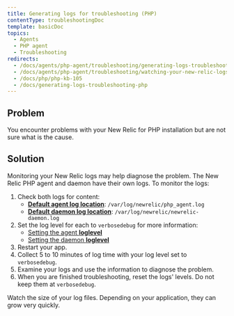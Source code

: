 ```yaml
---
title: Generating logs for troubleshooting (PHP)
contentType: troubleshootingDoc
template: basicDoc
topics:
  - Agents
  - PHP agent
  - Troubleshooting
redirects:
  - /docs/agents/php-agent/troubleshooting/generating-logs-troubleshooting
  - /docs/agents/php-agent/troubleshooting/watching-your-new-relic-logs
  - /docs/php/php-kb-105
  - /docs/generating-logs-troubleshooting-php
---
```


## Problem

You encounter problems with your New Relic for PHP installation but are not sure what is the cause.

## Solution

Monitoring your New Relic logs may help diagnose the problem. The New Relic PHP agent and daemon have their own logs. To monitor the logs:

1. Check both logs for content:
   * **[Default agent log location](/docs/php/php-agent-phpini-settings#inivar-logfile)**: `/var/log/newrelic/php_agent.log`
   * **[Default daemon log location](/docs/php/php-agent-phpini-settings#inivar-daemon-logfile)**: `/var/log/newrelic/newrelic-daemon.log`
2. Set the log level for each to `verbosedebug` for more information:
   * [Setting the agent **loglevel**](/docs/php/php-agent-phpini-settings#inivar-loglevel)
   * [Setting the daemon **loglevel**](/docs/php/php-agent-phpini-settings#inivar-daemon-loglevel)
3. Restart your app.
4. Collect 5 to 10 minutes of log time with your log level set to `verbosedebug`.
5. Examine your logs and use the information to diagnose the problem.
6. When you are finished troubleshooting, reset the logs' levels. Do not keep them at `verbosedebug`.

<Callout variant="caution">
  Watch the size of your log files. Depending on your application, they can grow very quickly.
</Callout>

